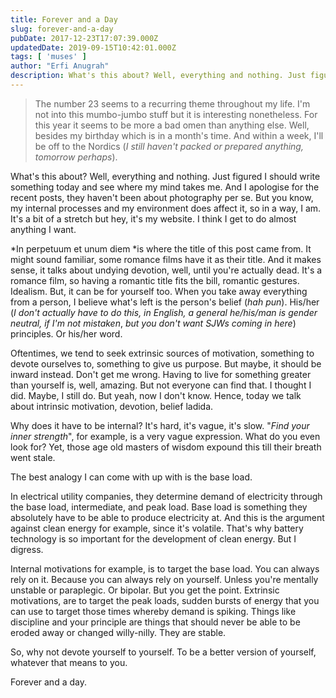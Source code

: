 ```yaml
---
title: Forever and a Day
slug: forever-and-a-day
pubDate: 2017-12-23T17:07:39.000Z
updatedDate: 2019-09-15T10:42:01.000Z
tags: [ 'muses' ]
author: "Erfi Anugrah"
description: What's this about? Well, everything and nothing. Just figured I should write something today and see where my mind takes me. And I apologise for the recent posts, they haven't been about photography per se. But you know, my internal processes and my environment does affect it, so in a way, I am. It's a bit of a stretch but hey, it's my website. I think I get to do almost anything I want.
---
```


> The number 23 seems to a recurring theme throughout my life. I'm not into this mumbo-jumbo stuff but it is interesting nonetheless. For this year it seems to be more a bad omen than anything else. Well, besides my birthday which is in a month's time. And within a week, I'll be off to the Nordics (*I still haven't packed or prepared anything, tomorrow perhaps*).

What's this about? Well, everything and nothing. Just figured I should write something today and see where my mind takes me. And I apologise for the recent posts, they haven't been about photography per se. But you know, my internal processes and my environment does affect it, so in a way, I am. It's a bit of a stretch but hey, it's my website. I think I get to do almost anything I want.

*In perpetuum et unum diem *is where the title of this post came from. It might sound familiar, some romance films have it as their title. And it makes sense, it talks about undying devotion, well, until you're actually dead. It's a romance film, so having a romantic title fits the bill, romantic gestures. Idealism. But, it can be for yourself too. When you take away everything from a person, I believe what's left is the person's belief (*hah pun*). His/her (*I don't actually have to do this, in English, a general he/his/man is gender neutral, if I'm not mistaken*, *but you don't want SJWs coming in here*) principles. Or his/her word.

Oftentimes, we tend to seek extrinsic sources of motivation, something to devote ourselves to, something to give us purpose. But maybe, it should be inward instead. Don't get me wrong. Having to live for something greater than yourself is, well, amazing. But not everyone can find that. I thought I did. Maybe, I still do. But yeah, now I don't know. Hence, today we talk about intrinsic motivation, devotion, belief ladida.

Why does it have to be internal? It's hard, it's vague, it's slow. "*Find your inner strength*", for example, is a very vague expression. What do you even look for? Yet, those age old masters of wisdom expound this till their breath went stale.

The best analogy I can come with up with is the base load.

In electrical utility companies, they determine demand of electricity through the base load, intermediate, and peak load. Base load is something they absolutely have to be able to produce electricity at. And this is the argument against clean energy for example, since it's volatile. That's why battery technology is so important for the development of clean energy. But I digress.

Internal motivations for example, is to target the base load. You can always rely on it. Because you can always rely on yourself. Unless you're mentally unstable or paraplegic. Or bipolar. But you get the point. Extrinsic motivations, are to target the peak loads, sudden bursts of energy that you can use to target those times whereby demand is spiking. Things like discipline and your principle are things that should never be able to be eroded away or changed willy-nilly. They are stable.

So, why not devote yourself to yourself. To be a better version of yourself, whatever that means to you.

Forever and a day.

